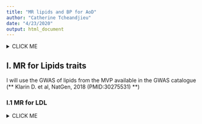 ```yaml
---
title: "MR lipids and BP for AoD"
author: "Catherine Tcheandjieu"
date: "4/23/2020"
output: html_document
---
```

<details><summary>CLICK ME</summary>
<p>
```r
knitr::opts_chunk$set(echo = T)
### import all packages needed
library(TwoSampleMR)
library(data.table)
library(dplyr)
library(R.utils)
library(MRPRESSO)
### for this MR, I will use Instrumental variable from the GWAS catalogue for all the analysis
gwas_catalog<- fread("/Users/catherine/Box/MVP GWAS/GWAS_catalog/gwas_catalog_v1.0.2-associations_e98_r2020-03-08.tsv")

### upload the AoD GWAS 
AoD.gwas<- fread("/Users/catherine/Documents/result GWAS aorta diameter/results_black_Asian_UKBB/CLEANED.results_glm.AoD.all.white.gz")

AoD.gwas$SNP=AoD.gwas$cptid

AoD.gwas$outcome="AsAoD"
AoD.gwas<- AoD.gwas[AoD.gwas$PVAL>0.05,]

### get the 1000g snp in Europeans

EUR1000g.bim <- fread("/Users/catherine/Documents/software/g1000_eur/g1000_eur.bim")

### create a chr, pos id
names(EUR1000g.bim)<- c("chr","snp","cm","pos","A1","A2")

EUR1000g.bim <- EUR1000g.bim %>% mutate(chr_pos=paste(chr,pos,sep=':')) %>% 
                select(snp,chr_pos)
```
</p>
</details>

## I. MR for Lipids traits
I will use the GWAS of lipids from the MVP available in the GWAS catalogue (** Klarin D. et al, NatGen, 2018 (PMID:30275531) **)

### I.1 MR for LDL
<details><summary>CLICK ME</summary>
<p>
```r
### get the LDL GWAS summary stat 
LDL_gwas<- fread("/Users/catherine/Box/MVP-CAP other local/Manuscripts/MVP lipids GWAS/MVP_Lipid_Summary_Statistics/EUR_EasyQC/CLEANED.MVP.Euro.LDL.results.EQC.csv.gz")

### extract all the SNPs with p<5e
LDL.sign<- LDL_gwas %>% filter(PVAL<5e-08,PVAL>0,IMPUTATION>0.8) %>% 
                        mutate(chr=as.integer(sapply(strsplit(cptid,":"),"[",1)),
                               pos=as.integer(sapply(strsplit(cptid,":"),"[",2)),
                               SNP=cptid,phenotype="LDL cholesterol")
                               
### format the LDL as exposure

LDL.expo.data<- format_data(LDL.sign,
                            snps=LDL.sign$SNP,
                            type = "exposure",
                            phenotype = "phenotype",
                            beta_col = "BETA",
                            eaf_col = "EAF",
                            se_col = "SE",
                            effect_allele_col = "EFFECT_ALLELE",
                            other_allele_col = "OTHER_ALLELE",
                            pval_col = "PVAL",
                            samplesize_col = "N",
                            chr_col = "chr",
                            pos_col = "pos",
                            min_pval = "1e-314")


#### harmonize AOD GWAS and the LDL exposure 

#### create the outcome for the results
AoD_LDL.outcome<- format_data(AoD.gwas,
                            snps=LDL.sign$SNP,
                            snp_col = "cptid",
                            type = "outcome",
                            phenotype = "outcome",
                            beta_col = "BETA",
                            eaf_col = "EAF",
                            se_col = "SE",
                            effect_allele_col = "EFFECT_ALLELE",
                            other_allele_col = "OTHER_ALLELE",
                            pval_col = "PVAL",
                            samplesize_col = "N",
                            chr_col = "CHR",
                            pos_col = "POS")

## Harmonized the exposure and outcome data
dat.LDL <- harmonise_data(
  exposure_dat = LDL.expo.data, 
  outcome_dat = AoD_LDL.outcome)

### get only the SNPs from the GWAS catalogue since I'm not able to clump what i have 
ldl.GWAs.cat<- gwas_catalog %>% filter(PUBMEDID==30275531,`DISEASE/TRAIT`=="LDL cholesterol") %>%  mutate(chr_pos=paste(CHR_ID,CHR_POS,sep=":"))

### keep only the set of SNP that will be use in the MR
dat.LDL<- dat.LDL %>% filter(mr_keep==TRUE)

snp.data<- dat.LDL %>% mutate(chr_name=chr.exposure,chrom_start=pos.exposure) %>% 
  select(SNP,chr_name,chrom_start,pval.exposure)

### merge the clump with the rsid from 1000g 
snp.data <- merge(EUR1000g.bim,snp.data,by.x="chr_pos",by.y = "SNP")

snp.data <- snp.data %>% rename(SNP="snp") 

### clump the harmonized data
clump.LDL<- clump_data(snp.data) ### after clumping, 88 SNPs were available for the MR

### extract the final set of SNP for the mr
dat.LDL.final<- dat.LDL %>% filter(SNP%in%clump.LDL$chr_pos)
res.MR.LDL<-mr(dat.LDL.final)

### check for heterogeneity and pleiotropie
LDL.het<-mr_heterogeneity(dat.LDL.final) ### heterogenity significant 

## pleio
LDL.pleio<-mr_pleiotropy_test(dat.LDL.final) ## pleiotropie not signicicant 

### perform a leave out MR
res_loo.LDL <- mr_leaveoneout(dat.LDL.final) ### no association 

## single level MR 
res_single.LDL <- mr_singlesnp(dat.LDL.final) ## no signifcant association if MTC applied

### use MR PRESSO to systematicaly evaluate pleiotropie, heterogeneity and remove outlier SNPs 
Mr.presso.LDL <-mr_presso(BetaOutcome = "beta.outcome", BetaExposure = "beta.exposure", 
          SdOutcome = "se.outcome", SdExposure = "se.exposure", OUTLIERtest = TRUE, 
          DISTORTIONtest = TRUE, data = dat.LDL.final, NbDistribution = 1000,  
          SignifThreshold = 0.05)

result.mrpresso.LDL<- Mr.presso.LDL$`Main MR results`

result.mrpresso.LDL <- result.mrpresso.LDL %>% mutate(Exposure="LDL")

## MR presso didnot show and outlier or horizontal pleiotropie
## horizontal pleitropie
#Mr.presso.LDL.pleoi<- do.call(rbind.data.frame,Mr.presso.LDL$`MR-PRESSO results`)
#Mr.presso.LDL.pleoi$Exposure<- "LDL"
final.mr.presso.LDL<-result.mrpresso.LDL

### create a forest plot 
p2 <- mr_forest_plot(res_single.LDL)
p2[[1]]

## scatter plot 
p1 <- mr_scatter_plot(res.MR.LDL, dat.LDL.final)
p1[[1]]

### save the results of single variant MR and overall MR
path="/Users/catherine/Documents/result GWAS aorta diameter/MR_results/"

png(paste0(path,"scatter_plot_LDl_MR.tiff"))
p1[[1]]
dev.off()

png("/Users/catherine/Documents/result GWAS aorta diameter/MR_results/singleSNP_plot_LDl_MR.tiff",width = 800,height = 1000)
p2[[1]]
dev.off()
dat.LDL.final$pval.exposure <- as.numeric(dat.LDL.final$pval.exposure)
LDL.direct<- directionality_test(dat.LDL.final)
mr_report(dat.LDL.final)

```
</p>
<details>



### I.2 MR for HDL
<details><summary>CLICK ME</summary>
<p>
```r
### get the HDL GWAS summary stat 
HDL_gwas<- fread("/Users/catherine/Box/MVP-CAP other local/Manuscripts/MVP lipids GWAS/MVP_Lipid_Summary_Statistics/EUR_EasyQC/CLEANED.MVP.Euro.HDL.results.EQC.csv.gz")

### extract all the SNPs with p<5e
HDL.sign<- HDL_gwas %>% filter(PVAL<5e-08,PVAL>0,IMPUTATION>0.8) %>% 
                        mutate(chr=as.integer(sapply(strsplit(cptid,":"),"[",1)),
                               pos=as.integer(sapply(strsplit(cptid,":"),"[",2)),
                               SNP=cptid,phenotype="HDL cholesterol")
                               
### format the HDL as exposure

HDL.expo.data<- format_data(HDL.sign,
                            snps=HDL.sign$SNP,
                            type = "exposure",
                            phenotype = "phenotype",
                            beta_col = "BETA",
                            eaf_col = "EAF",
                            se_col = "SE",
                            effect_allele_col = "EFFECT_ALLELE",
                            other_allele_col = "OTHER_ALLELE",
                            pval_col = "PVAL",
                            samplesize_col = "N",
                            chr_col = "chr",
                            pos_col = "pos",
                            min_pval = "1e-303")


#### harmonize AOD GWAS and the HDL exposure 

#### create the outcome for the results
AoD_HDL.outcome<- format_data(AoD.gwas,
                            snps=HDL.sign$SNP,
                            snp_col = "cptid",
                            type = "outcome",
                            phenotype = "outcome",
                            beta_col = "BETA",
                            eaf_col = "EAF",
                            se_col = "SE",
                            effect_allele_col = "EFFECT_ALLELE",
                            other_allele_col = "OTHER_ALLELE",
                            pval_col = "PVAL",
                            samplesize_col = "N",
                            chr_col = "CHR",
                            pos_col = "POS")

## Harmonized the exposure and outcome data
dat.HDL <- harmonise_data(
  exposure_dat = HDL.expo.data, 
  outcome_dat = AoD_HDL.outcome)

### keep only the set of SNP that will be use in the MR
dat.HDL<- dat.HDL %>% filter(mr_keep==TRUE)

snp.data<- dat.HDL %>% mutate(chr_name=chr.exposure,chrom_start=pos.exposure) %>% 
  select(SNP,chr_name,chrom_start,pval.exposure)

### merge the clump with the rsid from 1000g 
snp.data <- merge(EUR1000g.bim,snp.data,by.x="chr_pos",by.y = "SNP")

snp.data <- snp.data %>% rename(SNP="snp") 

### clump the harmonized data
clump.HDL<- clump_data(snp.data) ### after clumping, 88 SNPs were available for the MR

### extract the final set of SNP for the mr
dat.HDL.final<- dat.HDL %>% filter(SNP%in%clump.HDL$chr_pos)
res.MR.HDL<-mr(dat.HDL.final)

### check for heterogeneity and pleiotropie
HDL.het<-mr_heterogeneity(dat.HDL.final) ### heterogenity significant p=0.02  

## pleio
HDL.pleio<-mr_pleiotropy_test(dat.HDL.final) ## pleiotropie not signicicant 

### perform a leave out MR
res_loo.HDL <- mr_leaveoneout(dat.HDL.final) ### no association 

## single level MR 
res_single.HDL <- mr_singlesnp(dat.HDL.final) ## no signifcant association if MTC applied

### use MR PRESSO to systematicaly evaluate pleiotropie, heterogeneity and remove outlier SNPs 
Mr.presso.HDL <-mr_presso(BetaOutcome = "beta.outcome", BetaExposure = "beta.exposure", 
          SdOutcome = "se.outcome", SdExposure = "se.exposure", OUTLIERtest = TRUE, 
          DISTORTIONtest = TRUE, data = dat.HDL.final, NbDistribution = 1000,  
          SignifThreshold = 0.05)

result.mrpresso.HDL<- Mr.presso.HDL$`Main MR results`

result.mrpresso.HDL <- result.mrpresso.HDL %>% mutate(Exposure="HDL")

## MR presso didnot show and outlier or horizontal pleiotropie
## horizontal pleitropie
#Mr.presso.HDL.pleoi<- do.call(rbind.data.frame,Mr.presso.HDL$`MR-PRESSO results`)
#Mr.presso.HDL.pleoi$Exposure<- "HDL"
final.mr.presso.HDL<-result.mrpresso.HDL

### create a forest plot 
p2 <- mr_forest_plot(res_single.HDL)
p2[[1]]

## scatter plot 
p1 <- mr_scatter_plot(res.MR.HDL, dat.HDL.final)
p1[[1]]

### save the results of single variant MR and overall MR
path="/Users/catherine/Documents/result GWAS aorta diameter/MR_results/"

png(paste0(path,"scatter_plot_HDL_MR.tiff"))
p1[[1]]
dev.off()

png("/Users/catherine/Documents/result GWAS aorta diameter/MR_results/singleSNP_plot_HDL_MR.tiff",width = 800,height = 1000)
p2[[1]]
dev.off()
HDL.direct<-directionality_test(dat.HDL.final)

dat.HDL.final$pval.exposure <- as.numeric(dat.HDL.final$pval.exposure)
HDL.direct<- directionality_test(dat.HDL.final)
```
</p>
</details>
### I.3 MR for TG
<details><summary>CLICK ME</summary>
<p>
```r
### get the TG GWAS summary stat 
TG_gwas<- fread("/Users/catherine/Box/MVP-CAP other local/Manuscripts/MVP lipids GWAS/MVP_Lipid_Summary_Statistics/EUR_EasyQC/CLEANED.MVP.Euro.TG.results.EQC.csv.gz")

### extract all the SNPs with p<5e
TG.sign<- TG_gwas %>% filter(PVAL<5e-08,PVAL>0,IMPUTATION>0.8) %>% 
                        mutate(chr=as.integer(sapply(strsplit(cptid,":"),"[",1)),
                               pos=as.integer(sapply(strsplit(cptid,":"),"[",2)),
                               SNP=cptid,phenotype="TG cholesterol")
                               
### format the TG as exposure

TG.expo.data<- format_data(TG.sign,
                            snps=TG.sign$SNP,
                            type = "exposure",
                            phenotype = "phenotype",
                            beta_col = "BETA",
                            eaf_col = "EAF",
                            se_col = "SE",
                            effect_allele_col = "EFFECT_ALLELE",
                            other_allele_col = "OTHER_ALLELE",
                            pval_col = "PVAL",
                            samplesize_col = "N",
                            chr_col = "chr",
                            pos_col = "pos",
                            min_pval = 1e-314)


#### harmonize AOD GWAS and the TG exposure 

#### create the outcome for the results
AoD_TG.outcome<- format_data(AoD.gwas,
                            snps=TG.sign$SNP,
                            snp_col = "cptid",
                            type = "outcome",
                            phenotype = "outcome",
                            beta_col = "BETA",
                            eaf_col = "EAF",
                            se_col = "SE",
                            effect_allele_col = "EFFECT_ALLELE",
                            other_allele_col = "OTHER_ALLELE",
                            pval_col = "PVAL",
                            samplesize_col = "N",
                            chr_col = "CHR",
                            pos_col = "POS")

## Harmonized the exposure and outcome data
dat.TG <- harmonise_data(
  exposure_dat = TG.expo.data, 
  outcome_dat = AoD_TG.outcome
)


### keep only the set of SNP that will be use in the MR
dat.TG<- dat.TG %>% filter(mr_keep==TRUE)

snp.data<- dat.TG %>% mutate(chr_name=chr.exposure,chrom_start=pos.exposure) %>% 
  select(SNP,chr_name,chrom_start,pval.exposure)

### merge the clump with the rsid from 1000g 
snp.data <- merge(EUR1000g.bim,snp.data,by.x="chr_pos",by.y = "SNP")

snp.data <- snp.data %>% rename(SNP="snp") 

### clump the harmonized data
clump.TG<- clump_data(snp.data) ### after clumping, 88 SNPs were available for the MR

### extract the final set of SNP for the mr
dat.TG.final<- dat.TG %>% filter(SNP%in%clump.TG$chr_pos)
res.MR.TG<-mr(dat.TG.final)

### check for heterogeneity and pleiotropie
TG.het<-mr_heterogeneity(dat.TG.final) ### heterogenity significant 

## pleio
TG.pleio<-mr_pleiotropy_test(dat.TG.final) ## pleiotropie not signicicant 

### perform a leave out MR
res_loo.TG <- mr_leaveoneout(dat.TG.final) ### no association 

## single level MR 
res_single.TG <- mr_singlesnp(dat.TG.final) ## no signifcant association if MTC applied

### use MR PRESSO to systematicaly evaluate pleiotropie, heterogeneity and remove outlier SNPs 
Mr.presso.TG <-mr_presso(BetaOutcome = "beta.outcome", BetaExposure = "beta.exposure", 
          SdOutcome = "se.outcome", SdExposure = "se.exposure", OUTLIERtest = TRUE, 
          DISTORTIONtest = TRUE, data = dat.TG.final, NbDistribution = 1000,  
          SignifThreshold = 0.05)

result.mrpresso.TG<- Mr.presso.TG$`Main MR results`

result.mrpresso.TG <- result.mrpresso.TG %>% mutate(Exposure="TG")

## MR presso didnot show and outlier or horizontal pleiotropie
Mr.presso.TG.pleoi<- data.frame(Mr.presso.TG$`MR-PRESSO results`$`Global Test`)
Mr.presso.TG.dist<- data.frame(Mr.presso.TG$`MR-PRESSO results`$`Distortion Test`)
Mr.presso.TG.pleoi$Exposure<- "TG"
Mr.presso.TG.pleoi$p.pleio<- Mr.presso.TG.pleoi$Pvalue
final.mr.presso.PP<- merge(result.mrpresso.PP,Mr.presso.PP.pleoi,all=T)

### rerun MR after outlier removal
## remove all the outlier 
dat.TG.final<- dat.TG.final[!row.names(dat.TG.final)%in%Mr.presso.TG.dist$Outliers.Indices,]

res.MR.PP<-mr(dat.TG.final)
## horizontal pleitropie
Mr.presso.TG.pleoi<- do.call(rbind.data.frame,Mr.presso.TG$`MR-PRESSO results`)
Mr.presso.TG.pleoi$Exposure<- "TG"
final.mr.presso.TG<-result.mrpresso.TG

TG.direct<- directionality_test(dat.TG.final)
### create a forest plot 
p2 <- mr_forest_plot(res_single.TG)
p2[[1]]

## scatter plot 
p1 <- mr_scatter_plot(res.MR.TG, dat.TG.final)
p1[[1]]

### save the results of single variant MR and overall MR
path="/Users/catherine/Documents/result GWAS aorta diameter/MR_results/"

png(paste0(path,"scatter_plot_TG_MR.tiff"))
p1[[1]]
dev.off()

png("/Users/catherine/Documents/result GWAS aorta diameter/MR_results/singleSNP_plot_TG_MR.tiff",width = 800,height = 1000)
p2[[1]]
dev.off()

```
</p>
</details>

### I.4 MR for Total cholesterol
<details><summary>CLICK ME</summary>
<p>
```r
### get the TC GWAS summary stat 
TC_gwas<- fread("/Users/catherine/Box/MVP-CAP other local/Manuscripts/MVP lipids GWAS/MVP_Lipid_Summary_Statistics/EUR_EasyQC/CLEANED.MVP.Euro.TC.results.EQC.csv.gz")

### extract all the SNPs with p<5e
TC.sign<- TC_gwas %>% filter(PVAL<5e-08,PVAL>0,IMPUTATION>0.8) %>% 
                        mutate(chr=as.integer(sapply(strsplit(cptid,":"),"[",1)),
                               pos=as.integer(sapply(strsplit(cptid,":"),"[",2)),
                               SNP=cptid,phenotype="TC cholesterol")
                               
### format the TC as exposure

TC.expo.data<- format_data(TC.sign,
                            snps=TC.sign$SNP,
                            type = "exposure",
                            phenotype = "phenotype",
                            beta_col = "BETA",
                            eaf_col = "EAF",
                            se_col = "SE",
                            effect_allele_col = "EFFECT_ALLELE",
                            other_allele_col = "OTHER_ALLELE",
                            pval_col = "PVAL",
                            samplesize_col = "N",
                            chr_col = "chr",
                            pos_col = "pos",
                            min_pval = 1e-314)


#### harmonize AOD GWAS and the TC exposure 

#### create the outcome for the results
AoD_TC.outcome<- format_data(AoD.gwas,
                            snps=TC.sign$SNP,
                            snp_col = "cptid",
                            type = "outcome",
                            phenotype = "outcome",
                            beta_col = "BETA",
                            eaf_col = "EAF",
                            se_col = "SE",
                            effect_allele_col = "EFFECT_ALLELE",
                            other_allele_col = "OTHER_ALLELE",
                            pval_col = "PVAL",
                            samplesize_col = "N",
                            chr_col = "CHR",
                            pos_col = "POS")

## Harmonized the exposure and outcome data
dat.TC <- harmonise_data(
  exposure_dat = TC.expo.data, 
  outcome_dat = AoD_TC.outcome
)


### keep only the set of SNP that will be use in the MR
dat.TC<- dat.TC %>% filter(mr_keep==TRUE)

snp.data<- dat.TC %>% mutate(chr_name=chr.exposure,chrom_start=pos.exposure) %>% 
  select(SNP,chr_name,chrom_start,pval.exposure)

### merge the clump with the rsid from 1000g 
snp.data <- merge(EUR1000g.bim,snp.data,by.x="chr_pos",by.y = "SNP")

snp.data <- snp.data %>% rename(SNP="snp") 

### clump the harmonized data
clump.TC<- clump_data(snp.data) ### after clumping, 88 SNPs were available for the MR

### extract the final set of SNP for the mr
dat.TC.final<- dat.TC %>% filter(SNP%in%clump.TC$chr_pos)
res.MR.TC<-mr(dat.TC.final)

### check for heterogeneity and pleiotropie
TC.het<-mr_heterogeneity(dat.TC.final) ### heterogenity significant 

## pleio
TC.pleio<-mr_pleiotropy_test(dat.TC.final) ## pleiotropie not signicicant 

### perform a leave out MR
res_loo.TC <- mr_leaveoneout(dat.TC.final) ### no association 

## single level MR 
res_single.TC <- mr_singlesnp(dat.TC.final) ## no signifcant association if MTC applied

### use MR PRESSO to systematicaly evaluate pleiotropie, heterogeneity and remove outlier SNPs 
Mr.presso.TC <-mr_presso(BetaOutcome = "beta.outcome", BetaExposure = "beta.exposure", 
          SdOutcome = "se.outcome", SdExposure = "se.exposure", OUTLIERtest = TRUE, 
          DISTORTIONtest = TRUE, data = dat.TC.final, NbDistribution = 1000,  
          SignifThreshold = 0.05)

result.mrpresso.TC<- Mr.presso.TC$`Main MR results`

result.mrpresso.TC <- result.mrpresso.TC %>% mutate(Exposure="TC")

TC.direct<- directionality_test(dat.TC.final)

## MR presso didnot show and outlier or horizontal pleiotropie
## horizontal pleitropie
#Mr.presso.TC.pleoi<- do.call(rbind.data.frame,Mr.presso.TC$`MR-PRESSO results`)
#Mr.presso.TC.pleoi$Exposure<- "TC"
final.mr.presso.TC<-result.mrpresso.TC

### create a forest plot 
p2 <- mr_forest_plot(res_single.TC)
p2[[1]]

## scatter plot 
p1 <- mr_scatter_plot(res.MR.TC, dat.TC.final)
p1[[1]]

### save the results of single variant MR and overall MR
path="/Users/catherine/Documents/result GWAS aorta diameter/MR_results/"

png(paste0(path,"scatter_plot_TC_MR.tiff"))
p1[[1]]
dev.off()

png("/Users/catherine/Documents/result GWAS aorta diameter/MR_results/singleSNP_plot_TC_MR.tiff",width = 800,height = 1000)
p2[[1]]
dev.off()

```
</p>
</details>

#I.5 MR for LPA
<details><summary>CLICK ME</summary>
<p>
```r

beta.lpa<- fread("/Users/catherine/Documents/result GWAS aorta diameter/beta_LPA_for_MR.txt")

beta.lpa2<- beta.lpa %>% mutate(effect_allele=effect_allele,beta=beta_Cond,se=abs(SE_Cond),Phenotype="lpa_level") %>% select(ID,SNP,beta,se,effect_allele,eaf=MAF)

lpa.exp<-format_data(beta.lpa2,type="exposure",phenotype_col = "Phenotype")


### get the AoD outcome data with rsid
outcome_dat.lpa <- format_data(AoD.gwas,
                            snps=beta.lpa2$ID,
                            snp_col = "cptid",
                            type = "outcome",
                            phenotype = "outcome",
                            beta_col = "BETA",
                            eaf_col = "EAF",
                            se_col = "SE",
                            effect_allele_col = "EFFECT_ALLELE",
                            other_allele_col = "OTHER_ALLELE",
                            pval_col = "PVAL",
                            samplesize_col = "N",
                            chr_col = "CHR",
                            pos_col = "POS")

outcome_dat.lpa$outcome="AoD"

### merge with 1000 g
outcome_dat.lpa2 <- merge(EUR1000g.bim,outcome_dat.lpa,by.x="chr_pos",by.y = "SNP")
outcome_dat.lpa<- outcome_dat.lpa2 %>% rename(SNP='snp') %>% filter(!SNP%in%c("rs10455872","rs3798220"))
## Harmonized the exposure and outcome data
dat.lpa <- harmonise_data(
  exposure_dat = lpa.exp, 
  outcome_dat = outcome_dat.lpa
)


res.MR.lpa<-mr(dat.lpa)

lpa.het<-mr_heterogeneity(dat.lpa)

lpa.pleio<-mr_pleiotropy_test(dat.lpa)

res_loo.lpa <- mr_leaveoneout(dat.lpa)
res_single.lpa <- mr_singlesnp(dat.lpa)

lpa.data.mr<- dat.lpa %>% select(SNP:eaf.outcome,se.outcome:outcome,se.exposure,pval.exposure)
lpa.direct<- directionality_test(lpa.data.mr)
get_r_from_lor(lpa.data.mr)
p1 <- mr_scatter_plot(res.MR.lpa, dat.lpa)
p1[[1]]

p2 <- mr_forest_plot(res_single.lpa)
p2[[1]]

png("/Users/catherine/Documents/result GWAS aorta diameter/MR_results/singleSNP_plot_LPA_MR.tiff",width = 800,height = 1000)
p2[[1]]
dev.off()
png("/Users/catherine/Documents/result GWAS aorta diameter/MR_results/plot_LPA_MR.tiff",width = 800,height = 800)
p1[[1]]
dev.off()
### use MR PRESSO to systematicaly evaluate pleiotropie 
Mr.presso.LPA<-mr_presso(BetaOutcome = "beta.outcome", BetaExposure = "beta.exposure", 
                         SdOutcome = "se.outcome", SdExposure = "se.exposure", OUTLIERtest = TRUE, 
                         DISTORTIONtest = TRUE, data = dat.lpa, NbDistribution = 1000,  
                         SignifThreshold = 0.05)

result.mrpresso.LPA<-Mr.presso.LPA$`Main MR results`
result.mrpresso.LPA <- result.mrpresso.LPA %>% mutate(Exposure="LPa")

## horizontal pleitropie
Mr.presso.LPA.pleoi<- data.frame(Mr.presso.LPA$`MR-PRESSO results`$`Global Test`)
Mr.presso.LPA.dist<- data.frame(Mr.presso.LPA$`MR-PRESSO results`$`Distortion Test`)
Mr.presso.LPA.pleoi$Exposure<- "LPa"
final.mr.presso.LPA<-result.mrpresso.LPA

```
</p>
</details>

### save all the lipids results 

<details><summary>CLICK ME</summary>
<p>
```r
### save all te results 
## MR results 
MR_resulst.lipids<- Reduce(function(x, y) merge(x, y, all=TRUE),list(res.MR.LDL,res.MR.HDL,res.MR.TG,res.MR.TC,res.MR.lpa))
MR_Presso.lipids <- Reduce(function(x, y) merge(x, y, all=TRUE), list(final.mr.presso.LDL,final.mr.presso.HDL,final.mr.presso.TG,final.mr.presso.TC,result.mrpresso.LPA))
het_MR_lipids<- Reduce(function(x, y) merge(x, y, all=TRUE), list(LDL.het,HDL.het,TG.het,TG.het,lpa.het))

### merge heterogeneity and overall MR
all_results_lipids<- merge(MR_resulst.lipids,het_MR_lipids,all=T)
### single variants MR

MR_single_SNP.lipids<- Reduce(function(x, y) merge(x, y, all=TRUE), list(res_single.LDL,res_single.HDL,res_single.TG,res_single.TC,res_single.lpa))

### save all the MR results 
fwrite(MR_resulst.lipids,paste0(path,"final_results_MR_lipids.csv"))
fwrite(MR_Presso.lipids,paste0(path,"final_MR_Presso_lipids.csv"))
fwrite(MR_single_SNP.lipids,paste0(path,"MR_single_SNP_lipids.csv"))
fwrite(all_results_lipids,paste0(path,"final_results_lipids_and_het.csv"))
fwrite(het_MR_lipids,paste0(path,"final_results_lipids_het.csv"))
```
</p>
</details>
